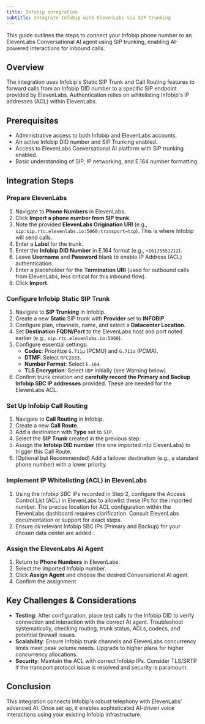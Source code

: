 ```yaml
---
title: Infobip integration
subtitle: Integrate Infobip with ElevenLabs via SIP trunking
---
```


This guide outlines the steps to connect your Infobip phone number to an ElevenLabs Conversational AI agent using SIP trunking, enabling AI-powered interactions for inbound calls.

## Overview

The integration uses Infobip's Static SIP Trunk and Call Routing features to forward calls from an Infobip DID number to a specific SIP endpoint provided by ElevenLabs. Authentication relies on whitelisting Infobip's IP addresses (ACL) within ElevenLabs.

## Prerequisites

- Administrative access to both Infobip and ElevenLabs accounts.
- An active Infobip DID number and SIP Trunking enabled.
- Access to ElevenLabs Conversational AI platform with SIP trunking enabled.
- Basic understanding of SIP, IP networking, and E.164 number formatting.

## Integration Steps

<Steps>

### Prepare ElevenLabs

1.  Navigate to **Phone Numbers** in ElevenLabs.
2.  Click **Import a phone number from SIP trunk**.
3.  Note the provided **ElevenLabs Origination URI** (e.g., `sip:sip.rtc.elevenlabs.io:5060;transport=tcp`). This is where Infobip will send calls.
4.  Enter a **Label** for the trunk.
5.  Enter the **Infobip DID Number** in E.164 format (e.g., `+16175551212`).
6.  Leave **Username** and **Password** blank to enable IP Address (ACL) authentication.
7.  Enter a placeholder for the **Termination URI** (used for outbound calls from ElevenLabs, less critical for this inbound flow).
8.  Click **Import**.

### Configure Infobip Static SIP Trunk

1.  Navigate to **SIP Trunking** in Infobip.
2.  Create a new **Static** SIP trunk with **Provider** set to **INFOBIP**.
3.  Configure plan, channels, name, and select a **Datacenter Location**.
4.  Set **Destination FQDN/Port** to the ElevenLabs host and port noted earlier (e.g., `sip.rtc.elevenlabs.io:5060`).
5.  Configure essential settings:
    - **Codec**: Prioritize `G.711µ` (PCMU) and `G.711a` (PCMA).
    - **DTMF**: Select `RFC2833`.
    - **Number Format**: Select `E.164`.
    - **TLS Encryption**: Select `UDP` initially (see Warning below).
6.  Confirm trunk creation and **carefully record the Primary and Backup Infobip SBC IP addresses** provided. These are needed for the ElevenLabs ACL.

### Set Up Infobip Call Routing

1.  Navigate to **Call Routing** in Infobip.
2.  Create a new **Call Route**.
3.  Add a destination with **Type** set to `SIP`.
4.  Select the **SIP Trunk** created in the previous step.
5.  Assign the **Infobip DID number** (the one imported into ElevenLabs) to trigger this Call Route.
6.  (Optional but Recommended) Add a failover destination (e.g., a standard phone number) with a lower priority.

### Implement IP Whitelisting (ACL) in ElevenLabs

1.  Using the Infobip SBC IPs recorded in Step 2, configure the Access Control List (ACL) in ElevenLabs to allowlist these IPs for the imported number.
    <Info>
      The precise location for ACL configuration within the ElevenLabs dashboard requires
      clarification. Consult ElevenLabs documentation or support for exact steps.
    </Info>
2.  Ensure _all_ relevant Infobip SBC IPs (Primary and Backup) for your chosen data center are added.

### Assign the ElevenLabs AI Agent

1.  Return to **Phone Numbers** in ElevenLabs.
2.  Select the imported Infobip number.
3.  Click **Assign Agent** and choose the desired Conversational AI agent.
4.  Confirm the assignment.

</Steps>

## Key Challenges & Considerations

- **Testing**: After configuration, place test calls to the Infobip DID to verify connection and interaction with the correct AI agent. Troubleshoot systematically, checking routing, trunk status, ACLs, codecs, and potential firewall issues.
- **Scalability**: Ensure Infobip trunk channels and ElevenLabs concurrency limits meet peak volume needs. Upgrade to higher plans for higher concurrency allocations.
- **Security**: Maintain the ACL with correct Infobip IPs. Consider TLS/SRTP if the transport protocol issue is resolved and security is paramount.

## Conclusion

This integration connects Infobip's robust telephony with ElevenLabs' advanced AI.
Once set up, it enables sophisticated AI-driven voice interactions using your existing Infobip infrastructure.